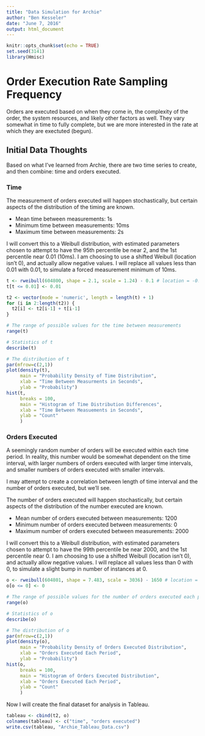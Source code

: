 ```yaml
---
title: "Data Simulation for Archie"
author: "Ben Kesseler"
date: "June 7, 2016"
output: html_document
---
```


```r
knitr::opts_chunk$set(echo = TRUE)
set.seed(3141)
library(Hmisc)
```

# Order Execution Rate Sampling Frequency

Orders are executed based on when they come in, the complexity of the order, the
system resources, and likely other factors as well. They vary somewhat in time
to fully complete, but we are more interested in the rate at which they are
exectuted (begun).

## Initial Data Thoughts

Based on what I've learned from Archie, there are two time series to create, and
then combine: time and orders executed.

### Time

The measurement of orders executed will happen stochastically, but certain
aspects of the distribution of the timing are known.

* Mean time between measurements:    1s
* Minimum time between measurements: 10ms
* Maximum time between measurements: 2s

I will convert this to a Weibull distribution, with estimated parameters
chosen to attempt to have the 95th percentile be near 2, and the 1st percentile
near 0.01 (10ms). I am choosing to use a shifted Weibull (location isn't 0), and
actually allow negative values. I will replace all values less than 0.01 with
0.01, to simulate a forced measurement minimum of 10ms.

```r

t <- rweibull(604800, shape = 2.1, scale = 1.24) - 0.1 # location = -0.1
t[t <= 0.01] <- 0.01

t2 <- vector(mode = 'numeric', length = length(t) + 1)
for (i in 2:length(t2)) {
  t2[i] <- t2[i-1] + t[i-1]
}

# The range of possible values for the time between measurements
range(t)

# Statistics of t
describe(t)

# The distribution of t
par(mfrow=c(2,1))
plot(density(t),
     main = "Probability Density of Time Distribution",
     xlab = "Time Between Measurments in Seconds",
     ylab = "Probability")
hist(t, 
     breaks = 100,
     main = "Histogram of Time Distribution Differences",
     xlab = "Time Between Measuements in Seconds",
     ylab = "Count"
     )
```

### Orders Executed

A seemingly random number of orders will be executed within each time period. In
reality, this number would be somewhat dependent on the time interval, with
larger numbers of orders executed with larger time intervals, and smaller 
numbers of orders executed with smaller intervals.

I may attempt to create a correlation between length of time interval and the
number of orders executed, but we'll see.

The number of orders executed will happen stochastically, but certain
aspects of the distribution of the number executed are known.

* Mean number of orders executed between measurements:    1200
* Minimum number of orders executed between measurements: 0
* Maximum number of orders executed between measurements: 2000

I will convert this to a Weibull distribution, with estimated parameters
chosen to attempt to have the 99th percentile be near 2000, and the 
1st percentile near 0. I am choosing to use a shifted Weibull 
(location isn't 0), and actually allow negative values. I will replace all 
values less than 0 with 0, to simulate a slight bump in number of instances at 
0.

```r

o <- rweibull(604801, shape = 7.483, scale = 3036) - 1650 # location = -1650
o[o <= 0] <- 0

# The range of possible values for the number of orders executed each period
range(o)

# Statistics of o
describe(o)

# The distribution of o
par(mfrow=c(2,1))
plot(density(o),
     main = "Probability Density of Orders Executed Distribution",
     xlab = "Orders Executed Each Period",
     ylab = "Probability")
hist(o, 
     breaks = 100,
     main = "Histogram of Orders Executed Distribution",
     xlab = "Orders Executed Each Period",
     ylab = "Count"
     )
```

Now I will create the final dataset for analysis in Tableau.

```r

tableau <- cbind(t2, o)
colnames(tableau) <- c("time", "orders executed")
write.csv(tableau, "Archie_Tableau_Data.csv")
```
